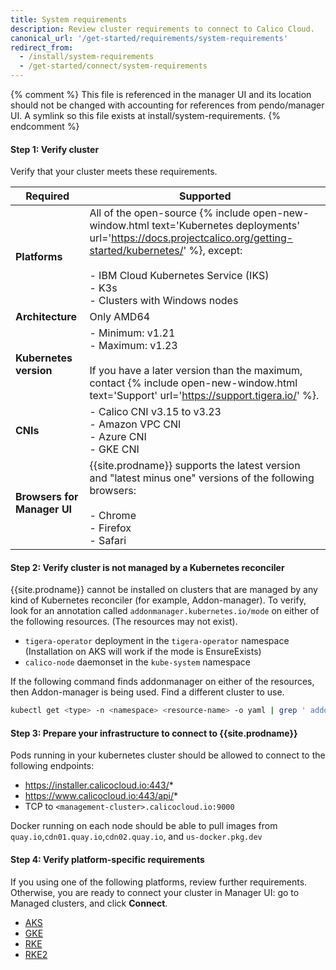 ```yaml
---
title: System requirements
description: Review cluster requirements to connect to Calico Cloud.
canonical_url: '/get-started/requirements/system-requirements'
redirect_from:
  - /install/system-requirements
  - /get-started/connect/system-requirements
---
```


{% comment %}
This file is referenced in the manager UI and its location should not be changed with accounting for references
from pendo/manager UI. A symlink so this file exists at install/system-requirements.
{% endcomment %}  

#### Step 1: Verify cluster

Verify that your cluster meets these requirements. 

| Required                    | Supported                                                    |
| --------------------------- | ------------------------------------------------------------ |
| **Platforms**               | All of the open-source {% include open-new-window.html text='Kubernetes deployments' url='https://docs.projectcalico.org/getting-started/kubernetes/' %}, except: <br/><br/>- IBM Cloud Kubernetes Service (IKS)<br/>- K3s  <br />- Clusters with Windows nodes |
| **Architecture**            | Only AMD64                                                   |
| **Kubernetes version**      | - Minimum: v1.21<br/>- Maximum: v1.23<br /><br />If you have a later version than the maximum, contact {% include open-new-window.html text='Support' url='https://support.tigera.io/' %}. |
| **CNIs**                     | - Calico CNI v3.15 to v3.23<br/>- Amazon VPC CNI<br/>- Azure CNI<br/>- GKE CNI |
| **Browsers for Manager UI** | {{site.prodname}} supports the latest version and "latest minus one" versions of the following browsers:<br/><br/>- Chrome<br/>- Firefox<br/>- Safari |

#### Step 2: Verify cluster is not managed by a Kubernetes reconciler

{{site.prodname}} cannot be installed on clusters that are managed by any kind of Kubernetes reconciler (for example, Addon-manager). To verify, look for an annotation called `addonmanager.kubernetes.io/mode` on either of the following resources. (The resources may not exist).

- `tigera-operator` deployment in the `tigera-operator` namespace (Installation on AKS will work if the mode is EnsureExists)
- `calico-node` daemonset in the `kube-system` namespace

If the following command finds addonmanager on either of the resources, then Addon-manager is being used. Find a different cluster to use. 

```bash
kubectl get <type> -n <namespace> <resource-name> -o yaml | grep ' addonmanager.kubernetes.io/mode:'
```

#### Step 3: Prepare your infrastructure to connect to {{site.prodname}}

Pods running in your kubernetes cluster should be allowed to connect to the following endpoints:

- https://installer.calicocloud.io:443/*
- https://www.calicocloud.io:443/api/*
- TCP to `<management-cluster>.calicocloud.io:9000`

Docker running on each node should be able to pull images from `quay.io`,`cdn01.quay.io`,`cdn02.quay.io`, and `us-docker.pkg.dev`

#### Step 4: Verify platform-specific requirements

If you using one of the following platforms, review further requirements. Otherwise, you are ready to connect your cluster in Manager UI: go to Managed clusters, and click **Connect**. 

- [AKS]({{site.baseurl}}/get-started/requirements/aks)
- [GKE]({{site.baseurl}}/get-started/requirements/gke)
- [RKE]({{site.baseurl}}/get-started/requirements/rke)
- [RKE2]({{site.baseurl}}/get-started/requirements/rke2)
